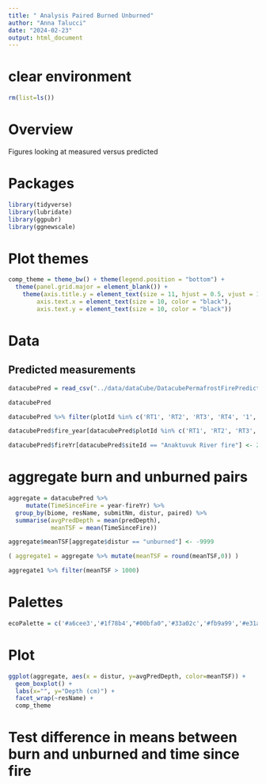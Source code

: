 ```yaml
---
title: " Analysis Paired Burned Unburned"
author: "Anna Talucci"
date: "2024-02-23"
output: html_document
---
```


# clear environment
```r
rm(list=ls())
```

# Overview
Figures looking at measured versus predicted


# Packages

```r
library(tidyverse)
library(lubridate)
library(ggpubr)
library(ggnewscale)
```

# Plot themes
```r
comp_theme = theme_bw() + theme(legend.position = "bottom") +  
  theme(panel.grid.major = element_blank()) +
    theme(axis.title.y = element_text(size = 11, hjust = 0.5, vjust = 1.1),
        axis.text.x = element_text(size = 10, color = "black"),
        axis.text.y = element_text(size = 10, color = "black"))
```

# Data

## Predicted measurements
```r
datacubePred = read_csv("../data/dataCube/DatacubePermafrostFirePredicted.csv")
```

```r
datacubePred
```


```r
datacubePred %>% filter(plotId %in% c('RT1', 'RT2', 'RT3', 'RT4', '1', '4', '4b', '5', 'B1', 'B2', 'B3'))
```

```r
datacubePred$fire_year[datacubePred$plotId %in% c('RT1', 'RT2', 'RT3', 'RT4', '1', '4', '4b', '5', 'B1', 'B2', 'B3')] <- 2015
```
```r
datacubePred$fireYr[datacubePred$siteId == "Anaktuvuk River fire"] <- 2007
```

# aggregate burn and unburned pairs

```r
aggregate = datacubePred %>% 
     mutate(TimeSinceFire = year-fireYr) %>%
  group_by(biome, resName, submitNm, distur, paired) %>%
  summarise(avgPredDepth = mean(predDepth),
            meanTSF = mean(TimeSinceFire)) 

aggregate$meanTSF[aggregate$distur == "unburned"] <- -9999

( aggregate1 = aggregate %>% mutate(meanTSF = round(meanTSF,0)) )

aggregate1 %>% filter(meanTSF > 1000)
```


# Palettes

```r
ecoPalette = c('#a6cee3','#1f78b4',"#00bfa0",'#33a02c','#fb9a99','#e31a1c','#fdbf6f','#ff7f00',"#dc0ab4",'#b2df8a','#ffff99', '#CC6677', '#DDCC77')
```

# Plot

```r
ggplot(aggregate, aes(x = distur, y=avgPredDepth, color=meanTSF)) +
  geom_boxplot() +
  labs(x="", y="Depth (cm)") +
  facet_wrap(~resName) +
  comp_theme 
```


# Test difference in means between burn and unburned and time since fire
